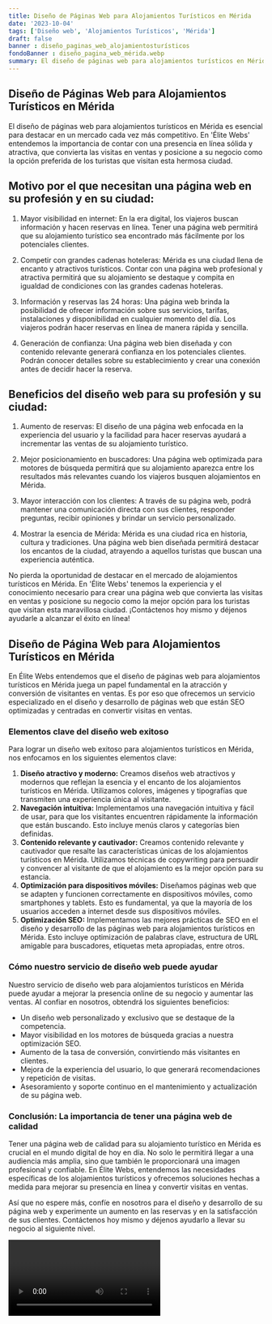 ```yaml
---
title: Diseño de Páginas Web para Alojamientos Turísticos en Mérida
date: '2023-10-04'
tags: ['Diseño web', 'Alojamientos Turísticos', 'Mérida']
draft: false
banner : diseño_paginas_web_alojamientosturísticos
fondoBanner : diseño_pagina_web_mérida.webp
summary: El diseño de páginas web para alojamientos turísticos en Mérida es esencial para destacar en un mercado cada vez más competitivo. En 'Élite Webs' entendemos la importancia de contar con una presencia en línea sólida y atractiva, que convierta las visitas en ventas y posicione a su negocio como la opción preferida de los turistas que visitan esta hermosa ciudad.
---
```


## Diseño de Páginas Web para Alojamientos Turísticos en Mérida

El diseño de páginas web para alojamientos turísticos en Mérida es esencial para destacar en un mercado cada vez más competitivo. En 'Élite Webs' entendemos la importancia de contar con una presencia en línea sólida y atractiva, que convierta las visitas en ventas y posicione a su negocio como la opción preferida de los turistas que visitan esta hermosa ciudad.

## Motivo por el que necesitan una página web en su profesión y en su ciudad:

1. Mayor visibilidad en internet: En la era digital, los viajeros buscan información y hacen reservas en línea. Tener una página web permitirá que su alojamiento turístico sea encontrado más fácilmente por los potenciales clientes.

2. Competir con grandes cadenas hoteleras: Mérida es una ciudad llena de encanto y atractivos turísticos. Contar con una página web profesional y atractiva permitirá que su alojamiento se destaque y compita en igualdad de condiciones con las grandes cadenas hoteleras.

3. Información y reservas las 24 horas: Una página web brinda la posibilidad de ofrecer información sobre sus servicios, tarifas, instalaciones y disponibilidad en cualquier momento del día. Los viajeros podrán hacer reservas en línea de manera rápida y sencilla.

4. Generación de confianza: Una página web bien diseñada y con contenido relevante generará confianza en los potenciales clientes. Podrán conocer detalles sobre su establecimiento y crear una conexión antes de decidir hacer la reserva.

## Beneficios del diseño web para su profesión y su ciudad:

1. Aumento de reservas: El diseño de una página web enfocada en la experiencia del usuario y la facilidad para hacer reservas ayudará a incrementar las ventas de su alojamiento turístico.

2. Mejor posicionamiento en buscadores: Una página web optimizada para motores de búsqueda permitirá que su alojamiento aparezca entre los resultados más relevantes cuando los viajeros busquen alojamientos en Mérida.

3. Mayor interacción con los clientes: A través de su página web, podrá mantener una comunicación directa con sus clientes, responder preguntas, recibir opiniones y brindar un servicio personalizado.

4. Mostrar la esencia de Mérida: Mérida es una ciudad rica en historia, cultura y tradiciones. Una página web bien diseñada permitirá destacar los encantos de la ciudad, atrayendo a aquellos turistas que buscan una experiencia auténtica.

No pierda la oportunidad de destacar en el mercado de alojamientos turísticos en Mérida. En 'Élite Webs' tenemos la experiencia y el conocimiento necesario para crear una página web que convierta las visitas en ventas y posicione su negocio como la mejor opción para los turistas que visitan esta maravillosa ciudad. ¡Contáctenos hoy mismo y déjenos ayudarle a alcanzar el éxito en línea!

<GifSeo />

<Cta />

## Diseño de Página Web para Alojamientos Turísticos en Mérida

En Élite Webs entendemos que el diseño de páginas web para alojamientos turísticos en Mérida juega un papel fundamental en la atracción y conversión de visitantes en ventas. Es por eso que ofrecemos un servicio especializado en el diseño y desarrollo de páginas web que están SEO optimizadas y centradas en convertir visitas en ventas.

### Elementos clave del diseño web exitoso

Para lograr un diseño web exitoso para alojamientos turísticos en Mérida, nos enfocamos en los siguientes elementos clave:

1. **Diseño atractivo y moderno:** Creamos diseños web atractivos y modernos que reflejan la esencia y el encanto de los alojamientos turísticos en Mérida. Utilizamos colores, imágenes y tipografías que transmiten una experiencia única al visitante.
2. **Navegación intuitiva:** Implementamos una navegación intuitiva y fácil de usar, para que los visitantes encuentren rápidamente la información que están buscando. Esto incluye menús claros y categorías bien definidas.
3. **Contenido relevante y cautivador:** Creamos contenido relevante y cautivador que resalte las características únicas de los alojamientos turísticos en Mérida. Utilizamos técnicas de copywriting para persuadir y convencer al visitante de que el alojamiento es la mejor opción para su estancia.
4. **Optimización para dispositivos móviles:** Diseñamos páginas web que se adapten y funcionen correctamente en dispositivos móviles, como smartphones y tablets. Esto es fundamental, ya que la mayoría de los usuarios acceden a internet desde sus dispositivos móviles.
5. **Optimización SEO:** Implementamos las mejores prácticas de SEO en el diseño y desarrollo de las páginas web para alojamientos turísticos en Mérida. Esto incluye optimización de palabras clave, estructura de URL amigable para buscadores, etiquetas meta apropiadas, entre otros.

### Cómo nuestro servicio de diseño web puede ayudar

Nuestro servicio de diseño web para alojamientos turísticos en Mérida puede ayudar a mejorar la presencia online de su negocio y aumentar las ventas. Al confiar en nosotros, obtendrá los siguientes beneficios:

- Un diseño web personalizado y exclusivo que se destaque de la competencia.
- Mayor visibilidad en los motores de búsqueda gracias a nuestra optimización SEO.
- Aumento de la tasa de conversión, convirtiendo más visitantes en clientes.
- Mejora de la experiencia del usuario, lo que generará recomendaciones y repetición de visitas.
- Asesoramiento y soporte continuo en el mantenimiento y actualización de su página web.

### Conclusión: La importancia de tener una página web de calidad

Tener una página web de calidad para su alojamiento turístico en Mérida es crucial en el mundo digital de hoy en día. No solo le permitirá llegar a una audiencia más amplia, sino que también le proporcionará una imagen profesional y confiable. En Élite Webs, entendemos las necesidades específicas de los alojamientos turísticos y ofrecemos soluciones hechas a medida para mejorar su presencia en línea y convertir visitas en ventas.

Así que no espere más, confíe en nosotros para el diseño y desarrollo de su página web y experimente un aumento en las reservas y en la satisfacción de sus clientes. Contáctenos hoy mismo y déjenos ayudarlo a llevar su negocio al siguiente nivel.

<Video />

<CtaBot job='Alojamientos Turísticos' city='Mérida'/>

<Gmaps query='Mérida+españa+maps' />
